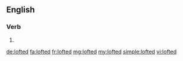 ==English==

===Verb===
{{head|en}}

# {{en-past of|loft}}

[[de:lofted]]
[[fa:lofted]]
[[fr:lofted]]
[[mg:lofted]]
[[my:lofted]]
[[simple:lofted]]
[[vi:lofted]]